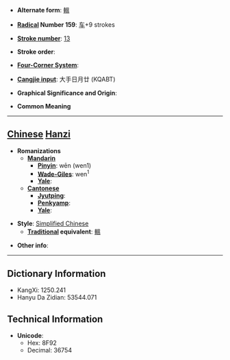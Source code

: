 * '''Alternate form''': [[轀]]

* '''[[Wiktionary:Chinese radical index| Radical]] Number 159''': [[Wiktionary:Chinese radical index 车|车]]+9 strokes

* '''[[Wiktionary:Chinese total strokes index|Stroke number]]''': [[Wiktionary:Chinese total strokes index 13|13]]

* '''Stroke order''': 

* '''[[Wiktionary:Chinese four corner index|Four-Corner System]]''': 

* '''[[Wiktionary:Chinese Cangjie index|Cangjie input]]''': 大手日月廿 (KQABT)

* '''Graphical Significance and Origin''': 

* '''Common Meaning'''

----

== [[Chinese]] [[Hanzi]] ==

* '''Romanizations'''
** '''[[Mandarin]]'''
*** '''[[Pinyin]]''': wēn (wen1)
*** '''[[Wade-Giles]]''': wen<sup>1</sup>
*** '''[[Yale]]''': 
** '''[[Cantonese]]'''
*** '''[[Jyutping]]''':
*** '''[[Penkyamp]]''': 
*** '''[[Yale]]''': 

* '''Style''': [[Simplified Chinese]] 
** '''[[Traditional Chinese|Traditional]] equivalent''': [[轀]]

* '''Other info''': 

----

== Dictionary Information ==

* KangXi: 1250.241
* Hanyu Da Zidian: 53544.071

== Technical Information ==

* '''Unicode''':
** Hex: 8F92
** Decimal: 36754